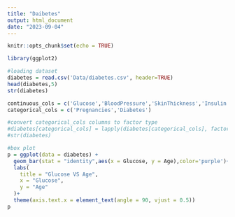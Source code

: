 ---
title: "Daibetes"
output: html_document
date: "2023-09-04"
---

```{r setup, include=FALSE}
knitr::opts_chunk$set(echo = TRUE)
```

```{r}
library(ggplot2)
```

```{r}
#loading dataset
diabetes = read.csv('Data/diabetes.csv', header=TRUE)
head(diabetes,5)
str(diabetes)
```
```{r}
continuous_cols = c('Glucose','BloodPressure','SkinThickness','Insulin','BMI','PedigreeFunction','Age')
categorical_cols = c('Pregnancies','Diabetes')
```
```{r}
#convert categorical_cols columns to factor type
#diabetes[categorical_cols] = lapply(diabetes[categorical_cols], factor)
#str(diabetes)
```

```{r}
#box plot
p = ggplot(data = diabetes) +
  geom_bar(stat = "identity",aes(x = Glucose, y = Age),color='purple')+
  labs(
    title = "Glucose VS Age",
    x = "Glucose",
    y = "Age"
  )+
  theme(axis.text.x = element_text(angle = 90, vjust = 0.5))
p
```



